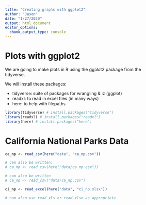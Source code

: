 ```yaml
---
title: "Creating graphs with ggplot2"
author: "Jason"
date: "1/27/2020"
output: html_document
editor_options: 
  chunk_output_type: console
---
```


# Plots with ggplot2

We are going to make plots in R using the ggplot2 package from the tidyverse. 

We will install these packages:

- tidyverse: suite of packages for wrangling & iz (ggplot)
- readxl: to read in excel files (in many ways)
- here: to help with filepaths

```r
library(tidyverse) # install.packages("tidyverse")
library(readxl) # install.packages("readxl")
library(here) # install.packages("here")
```

# California National Parks Data

```r

ca_np <- read_csv(here("data", "ca_np.csv"))

# can also be written:
# ca_np <- read_csv(here("data/ca_np.csv"))

# can also be written
# ca_np <- read_csv("data/ca_np.csv")

ci_np <- read_excel(here("data", "ci_np.xlsx"))

# can also use read_xls or read_xlsx as appropriate

```

